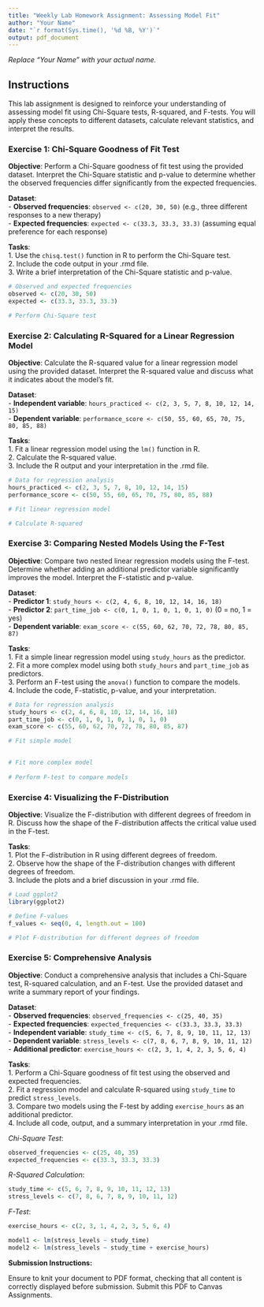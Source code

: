 ```yaml
---
title: "Weekly Lab Homework Assignment: Assessing Model Fit"
author: "Your Name"
date: "`r format(Sys.time(), '%d %B, %Y')`"
output: pdf_document
---
```


*Replace "Your Name" with your actual name.*

## Instructions

This lab assignment is designed to reinforce your understanding of assessing model fit using Chi-Square tests, R-squared, and F-tests. You will apply these concepts to different datasets, calculate relevant statistics, and interpret the results.

### Exercise 1: Chi-Square Goodness of Fit Test

**Objective**: Perform a Chi-Square goodness of fit test using the provided dataset. Interpret the Chi-Square statistic and p-value to determine whether the observed frequencies differ significantly from the expected frequencies.  

**Dataset**:  
- **Observed frequencies**: `observed <- c(20, 30, 50)` (e.g., three different responses to a new therapy)  
- **Expected frequencies**: `expected <- c(33.3, 33.3, 33.3)` (assuming equal preference for each response)  

**Tasks**:  
1. Use the `chisq.test()` function in R to perform the Chi-Square test.  
2. Include the code output in your .rmd file.  
3. Write a brief interpretation of the Chi-Square statistic and p-value.  

```r
# Observed and expected frequencies
observed <- c(20, 30, 50)
expected <- c(33.3, 33.3, 33.3)

# Perform Chi-Square test

```

### Exercise 2: Calculating R-Squared for a Linear Regression Model

**Objective**: Calculate the R-squared value for a linear regression model using the provided dataset. Interpret the R-squared value and discuss what it indicates about the model’s fit.  

**Dataset**:  
- **Independent variable**: `hours_practiced <- c(2, 3, 5, 7, 8, 10, 12, 14, 15)`  
- **Dependent variable**: `performance_score <- c(50, 55, 60, 65, 70, 75, 80, 85, 88)`  

**Tasks**:  
1. Fit a linear regression model using the `lm()` function in R.  
2. Calculate the R-squared value.  
3. Include the R output and your interpretation in the .rmd file.  

```r
# Data for regression analysis
hours_practiced <- c(2, 3, 5, 7, 8, 10, 12, 14, 15)
performance_score <- c(50, 55, 60, 65, 70, 75, 80, 85, 88)

# Fit linear regression model

# Calculate R-squared

```

### Exercise 3: Comparing Nested Models Using the F-Test

**Objective**: Compare two nested linear regression models using the F-test. Determine whether adding an additional predictor variable significantly improves the model. Interpret the F-statistic and p-value.  

**Dataset**:  
- **Predictor 1**: `study_hours <- c(2, 4, 6, 8, 10, 12, 14, 16, 18)`  
- **Predictor 2**: `part_time_job <- c(0, 1, 0, 1, 0, 1, 0, 1, 0)` (0 = no, 1 = yes)  
- **Dependent variable**: `exam_score <- c(55, 60, 62, 70, 72, 78, 80, 85, 87)`  

**Tasks**:  
1. Fit a simple linear regression model using `study_hours` as the predictor.  
2. Fit a more complex model using both `study_hours` and `part_time_job` as predictors.  
3. Perform an F-test using the `anova()` function to compare the models.  
4. Include the code, F-statistic, p-value, and your interpretation.  

```r
# Data for regression analysis
study_hours <- c(2, 4, 6, 8, 10, 12, 14, 16, 18)
part_time_job <- c(0, 1, 0, 1, 0, 1, 0, 1, 0)
exam_score <- c(55, 60, 62, 70, 72, 78, 80, 85, 87)

# Fit simple model
 

# Fit more complex model
 
# Perform F-test to compare models

```

### Exercise 4: Visualizing the F-Distribution

**Objective**: Visualize the F-distribution with different degrees of freedom in R. Discuss how the shape of the F-distribution affects the critical value used in the F-test.  

**Tasks**:  
1. Plot the F-distribution in R using different degrees of freedom.  
2. Observe how the shape of the F-distribution changes with different degrees of freedom.  
3. Include the plots and a brief discussion in your .rmd file.  

```r
# Load ggplot2
library(ggplot2)

# Define F-values
f_values <- seq(0, 4, length.out = 100)

# Plot F-distribution for different degrees of freedom

```

### Exercise 5: Comprehensive Analysis

**Objective**: Conduct a comprehensive analysis that includes a Chi-Square test, R-squared calculation, and an F-test. Use the provided dataset and write a summary report of your findings.  

**Dataset**:  
- **Observed frequencies**: `observed_frequencies <- c(25, 40, 35)`  
- **Expected frequencies**: `expected_frequencies <- c(33.3, 33.3, 33.3)`  
- **Independent variable**: `study_time <- c(5, 6, 7, 8, 9, 10, 11, 12, 13)`  
- **Dependent variable**: `stress_levels <- c(7, 8, 6, 7, 8, 9, 10, 11, 12)`  
- **Additional predictor**: `exercise_hours <- c(2, 3, 1, 4, 2, 3, 5, 6, 4)`  

**Tasks**:  
1. Perform a Chi-Square goodness of fit test using the observed and expected frequencies.  
2. Fit a regression model and calculate R-squared using `study_time` to predict `stress_levels`.  
3. Compare two models using the F-test by adding `exercise_hours` as an additional predictor.  
4. Include all code, output, and a summary interpretation in your .rmd file.  

*Chi-Square Test*:
```r
observed_frequencies <- c(25, 40, 35)
expected_frequencies <- c(33.3, 33.3, 33.3)


```

*R-Squared Calculation*:
```r
study_time <- c(5, 6, 7, 8, 9, 10, 11, 12, 13)
stress_levels <- c(7, 8, 6, 7, 8, 9, 10, 11, 12)


```

*F-Test*:
```r
exercise_hours <- c(2, 3, 1, 4, 2, 3, 5, 6, 4)

model1 <- lm(stress_levels ~ study_time)
model2 <- lm(stress_levels ~ study_time + exercise_hours)


```


**Submission Instructions:**

Ensure to knit your document to PDF format, checking that all content is correctly displayed before submission. Submit this PDF to Canvas Assignments.
